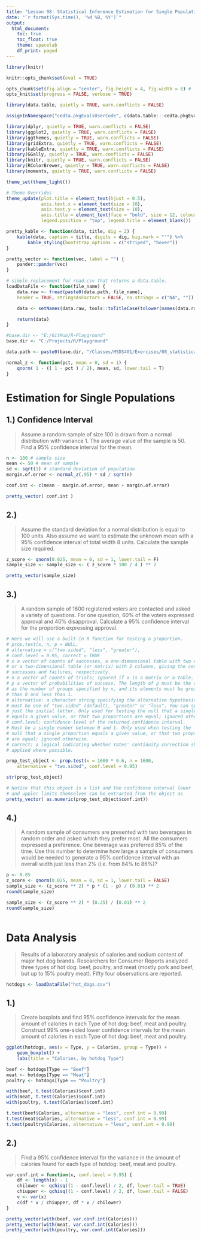 ```yaml
---
title: "Lesson 08: Statistical Inference Estimation for Single Populations"
date: "`r format(Sys.time(), '%d %B, %Y')`"
output:
  html_document:
    toc: true
    toc_float: true
    theme: spacelab
    df_print: paged
---
```


```r
library(knitr)

knitr::opts_chunk$set(eval = TRUE)

opts_chunk$set(fig.align = "center", fig.height = 4, fig.width = 8) # for html
opts_knit$set(progress = FALSE, verbose = TRUE)

```

```r

library(data.table, quietly = TRUE, warn.conflicts = FALSE)

assignInNamespace("cedta.pkgEvalsUserCode", c(data.table:::cedta.pkgEvalsUserCode, "rtvs"), "data.table")

library(dplyr, quietly = TRUE, warn.conflicts = FALSE)
library(ggplot2, quietly = TRUE, warn.conflicts = FALSE)
library(ggthemes, quietly = TRUE, warn.conflicts = FALSE)
library(gridExtra, quietly = TRUE, warn.conflicts = FALSE)
library(kableExtra, quietly = TRUE, warn.conflicts = FALSE)
library(GGally, quietly = TRUE, warn.conflicts = FALSE)
library(knitr, quietly = TRUE, warn.conflicts = FALSE)
library(RColorBrewer, quietly = TRUE, warn.conflicts = FALSE)
library(moments, quietly = TRUE, warn.conflicts = FALSE)

theme_set(theme_light())

# Theme Overrides
theme_update(plot.title = element_text(hjust = 0.5),
			 axis.text.x = element_text(size = 10),
			 axis.text.y = element_text(size = 10),
			 axis.title = element_text(face = "bold", size = 12, colour = "steelblue4"),
			 legend.position = "top", legend.title = element_blank())

pretty_kable <- function(data, title, dig = 2) {
	kable(data, caption = title, digits = dig, big.mark = "'") %>%
		kable_styling(bootstrap_options = c("striped", "hover"))
}

pretty_vector <- function(vec, label = "") {
	pander::pander(vec)
}

# simple replacement for read.csv that returns a data.table.
loadDataFile <- function(file_name) {
	data.raw <- fread(paste0(data.path, file_name),
	header = TRUE, stringsAsFactors = FALSE, na.strings = c("NA", ""))

	data <- setNames(data.raw, tools::toTitleCase(tolower(names(data.raw))))

	return(data)
}

#base.dir <- "E:/GitHub/R-Playground"
base.dir <- "C:/Projects/R/Playground"

data.path <- paste0(base.dir, "/Classes/MSDS401/Exercises/08_statistical_inference_estimation_for_single_populations/data/")

```

```r

normal_z <- function(pct, mean = 0, sd = 1) {
    qnorm( 1 - (( 1 - pct ) / 2), mean, sd, lower.tail = T)
}

```

# Estimation for Single Populations

## 1.) Confidence Interval

> Assume a random sample of size 100 is drawn from a normal distribution with variance 1. The average
value of the sample is 50. Find a 95% confidence interval for the mean.

```r

n <- 100 # sample size
mean <- 50 # mean of sample
sd <- sqrt(1) # standard deviation of population
margin.of.error <- normal_z(.95) * sd / sqrt(n)

conf.int <- c(mean - margin.of.error, mean + margin.of.error)

pretty_vector( conf.int )

```

## 2.)

> Assume the standard deviation for a normal distribution is equal to 100 units. Also assume we want
to estimate the unknown mean with a 95% confidence interval of total width 8 units. Calculate the
sample size required.


```r

z_score <- qnorm(0.025, mean = 0, sd = 1, lower.tail = F)
sample_size <- sample_size <- ( z_score * 100 / 4 ) ** 2

pretty_vector(sample_size)

```

## 3.) 

> A random sample of 1600 registered voters are contacted and asked a variety of questions. For one
question, 60% of the voters expressed approval and 40% disapproval. Calculate a 95% confidence
interval for the proportion expressing approval.


```r

# Here we will use a built-in R function for testing a proportion.
# prop.test(x, n, p = NULL,
# alternative = c("two.sided", "less", "greater"),
# conf.level = 0.95, correct = TRUE
# x a vector of counts of successes, a one-dimensional table with two entries,
# or a two-dimensional table (or matrix) with 2 columns, giving the counts of
# successes and failures, respectively.
# n a vector of counts of trials; ignored if x is a matrix or a table.
# p a vector of probabilities of success. The length of p must be the same
# as the number of groups specified by x, and its elements must be greater
# than 0 and less than 1.
# alternative: a character string specifying the alternative hypothesis,
# must be one of "two.sided" (default), "greater" or "less". You can specify
# just the initial letter. Only used for testing the null that a single proportion
# equals a given value, or that two proportions are equal; ignored otherwise.
# conf.level: confidence level of the returned confidence interval.
# Must be a single number between 0 and 1. Only used when testing the
# null that a single proportion equals a given value, or that two proportions
# are equal; ignored otherwise.
# correct: a logical indicating whether Yates' continuity correction should be
# applied where possible.

prop_test_object <- prop.test(x = 1600 * 0.6, n = 1600,
    alternative = "two.sided", conf.level = 0.95)

str(prop_test_object)

# Notice that this object is a list and the confidence interval lower
# and uppler limits themselves can be extracted from the object as
pretty_vector( as.numeric(prop_test_object$conf.int))

```

## 4.)

> A random sample of consumers are presented with two beverages in random order and asked which
they prefer most. All the consumers expressed a preference. One beverage was preferred 85% of the
time. Use this number to determine how large a sample of consumers would be needed to generate a
95% confidence interval with an overall width just less than 2% (i.e. from 84% to 86%)?

```r

p <- 0.85
z_score <- qnorm(0.025, mean = 0, sd = 1, lower.tail = FALSE)
sample_size <- (z_score ** 2) * p * (1 - p) / (0.01) ** 2
round(sample_size)

sample_size <- (z_score ** 2) * (0.25) / (0.01) ** 2
round(sample_size)
 
```

# Data Analysis

> Results of a laboratory analysis of calories and sodium content of major hot dog brands.
Researchers for Consumer Reports analyzed three types of hot dog: beef, poultry, and meat (mostly pork
and beef, but up to 15% poultry meat). Fifty four observations are reported.


```r

hotdogs <- loadDataFile("hot_dogs.csv")

```

## 1.)

> Create boxplots and find 95% confidence intervals for the mean amount of calories in each Type of hot
dog: beef, meat and poultry. Construct 99% one-sided lower confidence intervals for the mean amount
of calories in each Type of hot dog: beef, meat and poultry.

```r

ggplot(hotdogs, aes(x = Type, y = Calories, group = Type)) +
	geom_boxplot() +
	labs(title = "Calories, by hotdog Type")

beef <- hotdogs[Type == "Beef"]
meat <- hotdogs[Type == "Meat"]
poultry <- hotdogs[Type == "Poultry"]

with(beef, t.test(Calories)$conf.int)
with(meat, t.test(Calories)$conf.int)
with(poultry, t.test(Calories)$conf.int)

t.test(beef$Calories, alternative = "less", conf.int = 0.99)
t.test(meat$Calories, alternative = "less", conf.int = 0.99)
t.test(poultry$Calories, alternative = "less", conf.int = 0.99)

```

## 2.)

> Find a 95% confidence interval for the variance in the amount of calories found for each type of hotdog:
beef, meat and poultry.


```r

var.conf.int = function(x, conf.level = 0.95) {
	df <- length(x) - 1
	chilower <- qchisq((1 - conf.level) / 2, df, lower.tail = TRUE)
	chiupper <- qchisq((1 - conf.level) / 2, df, lower.tail = FALSE)
	v <- var(x)
	c(df * v / chiupper, df * v / chilower)
}

pretty_vector(with(beef, var.conf.int(Calories)))
pretty_vector(with(meat, var.conf.int(Calories)))
pretty_vector(with(poultry, var.conf.int(Calories)))

```
